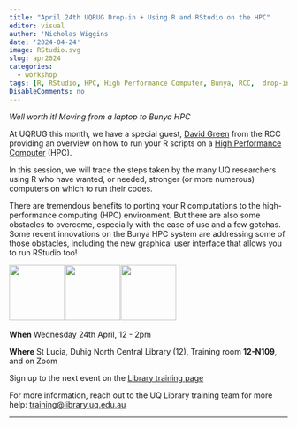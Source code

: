 ```yaml
---
title: "April 24th UQRUG Drop-in + Using R and RStudio on the HPC"
editor: visual
author: 'Nicholas Wiggins'
date: '2024-04-24'
image: RStudio.svg
slug: apr2024
categories:
  - workshop
tags: [R, RStudio, HPC, High Performance Computer, Bunya, RCC,  drop-in, help]
DisableComments: no
---
```

*Well worth it!  Moving from a laptop to Bunya HPC*

At UQRUG this month, we have a special guest, [David Green](https://rcc.uq.edu.au/rcc-team) from the RCC providing an overview on how to run your R scripts on a [High Performance Computer](https://rcc.uq.edu.au/high-performance-computing) (HPC).

In this session, we will trace the steps taken by the many UQ researchers using R who have wanted, or needed, stronger (or more numerous) computers on which to run their codes.

There are tremendous benefits to porting your R computations to the high-performance computing (HPC) environment. But there are also some obstacles to overcome, especially with the ease of use and a few gotchas. Some recent innovations on the Bunya HPC system are addressing some of those obstacles, including the new graphical user interface that allows you to run RStudio too! 

<p float="left">

<!-- appropriate R overview related images -->
<img src="https://uqrug.netlify.app/uqrug.png" height="100" style="margin-right:-0.2em;"/> 
<img src="RStudio.svg" height="100" style="margin-right:-0.2em;"/>
<img src="Rlogo.svg" height="100" style="margin-right:-0.2em;"/>

</p>

**When** Wednesday 24th April, 12 - 2pm

**Where** St Lucia, Duhig North Central Library (12), Training room **12-N109**, and on Zoom

Sign up to the next event on the [Library training page](https://studenthub.uq.edu.au/students/events/detail/5129053)

For more information, reach out to the UQ Library training team for more help: <a href="javascript:void(0);" onclick="copyEvent('copy')" id="copy" title="Click to copy email address">training\@library.uq.edu.au</a>

------------------------------------------------------------------------

<!-- Browse the content from the March RUG (<a href="/presentations/24-03-visdat/visdat_overview.html" target="_blank">in new window</a>): -->

<!-- <iframe width="780" height="500" src="/presentations/24-03-visdat/visdat_overview.html" title="visdat Presentation"> -->

<!-- </iframe> -->
